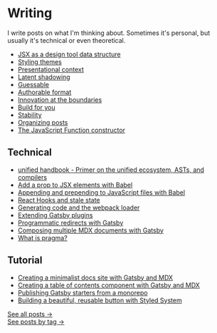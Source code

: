 
# Writing

I write posts on what I'm thinking about. Sometimes it's personal, but
usually it's technical or even theoretical.

- [JSX as a design tool data structure](/jsx-as-a-design-tool-data-structure)
- [Styling themes](/styling-themes)
- [Presentational context](/presentational-context)
- [Latent shadowing](/latent-component-shadowing)
- [Guessable](/guessable)
- [Authorable format](/authorable-format)
- [Innovation at the boundaries](/innovation-at-the-boundaries)
- [Build for you](/build-for-you)
- [Stability](/stability)
- [Organizing posts](/organizing-posts)
- [The JavaScript Function constructor](/function-constructor)

## Technical

- [unified handbook - Primer on the unified ecosystem, ASTs, and compilers](https://github.com/unifiedjs/handbook)
- [Add a prop to JSX elements with Babel](/add-a-prop-to-jsx-elements-with-babel)
- [Appending and prepending to JavaScript files with Babel](/appending-and-prepending-with-babel)
- [React Hooks and stale state](/react-hooks-stale-state)
- [Generating code and the webpack loader](/generating-code-webpack-loader)
- [Extending Gatsby plugins](/extending-gatsby-plugins)
- [Programmatic redirects with Gatsby](/programmatic-redirects-with-gatsby)
- [Composing multiple MDX documents with Gatsby](/composing-multiple-mdx-documents-with-gatsby)
- [What is pragma?](/jsx-pragma)

## Tutorial

- [Creating a minimalist docs site with Gatsby and MDX](/creating-a-minimalist-docs-site-with-gatsby-and-mdx)
- [Creating a table of contents component with Gatsby and MDX](/mdx-table-of-contents-components-in-gatsby)
- [Publishing Gatsby starters from a monorepo](/publishing-gatsby-starters-from-monorepo)
- [Building a beautiful, reusable button with Styled System](/styled-system-button)

<div style={{ marginTop: '100px' }} />

[See all posts &rarr;](/writing/archives) <br />
[See posts by tag &rarr;](/writing/tags)
